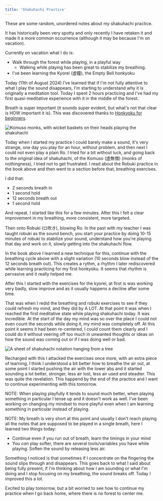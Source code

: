 ```yaml
---
title: 'Shakuhachi Practice'
---
```




These are some random, unordered notes about my shakuhachi practice.

It has historically been very spotty and only recently I have retaken it and made it
a more common occurrence (although it may be because I'm on vacation).

Currently on vacation what I do is:
* Walk through the forest while playing, in a playful way
  * Walking while playing has been great to stabilize my breathing.
* I've been learning the Kyorei (虚鐘), the Empty Bell honkyoku

Today (11th of August 2024) I've learned that if I'm not fully attentive to what I play
the sound disappears, I'm starting to understand why it is originally a meditation
tool. Today I spent 2 hours practicing and I've had my first quasi-meditative experience
with it in the middle of the forest.

Breath is super important (it sounds super evident, but what's not that clear is HOW
important it is).
This was discovered thanks to [Honkyoku for beginners](https://hijirishakuhachi.com/2020/10/28/honkyoku-for-beginners/).

<img src={komuso.src} alt="Komuso monks, with wicket baskets on their heads playing the shakuhachi" />

Today when I started my practice I could barely make a sound, it's very strange, one day you
play for an hour, without problem, and then next I could not even play a plain Ro. I tried
for a bit without luck, and going back to the original idea of shakuhachi, of the Komuso (虚無僧)
(monks of nothingness), I tried not to get frustrated. I read about the Robuki practice in
the book above and then went to a section before that, breathing exercises.

I did that:

* 2 seconds breath in
* 1 second hold
* 12 seconds breath out
* 1 second hold

And repeat. I started like this for a few minutes. After this I felt a clear improvement
in my breathing, more consistent, more targeted.

Then onto Robuki (ロ吹き), blowing Ro. In the past with my teacher I was taught robuki as
the sound bench, you start your practice by doing 10-15 minutes of robuki to stabilize your
sound, understand how you're playing that day and work on it, slowly getting into the
shakuhachi flow.

In the book above I learned a new technique for this, continue with the breathing cycle
above with a slight variation (10 seconds blow instead of the 12 seconds breath out).
This creates a rythm, a rhythm I later rediscovered while learning practicing for my first
honkyoku. It seems that rhythm is pervasive and it really helped me.

After this I started with the exercises for the kyorei, at first is was working very badly,
slow improve and as it usually happens a decline after some time.

That was when I redid the breathing and robuki exercises to see if they could refresh my mind,
and they did by A LOT. At that point it was when I reached the first meditative state while
playing shakuhachi today. It was incredible. At the start of the day my mind was so over the
place I could not even count the seconds while doing it, my mind was completely off. At this point
it seems it had been re-centered, I could count them clearly and I could do it without veering
off too much in unwanted thoughts or ideas on how the sound was coming out or if I was doing well
or bad.

<img src={shakuhachi.src} alt="A sheet of shakuhachi notation hanging from a tree" />

Recharged with this I attacked the exercises once more, with an extra piece of learning, I think
I understood a bit better how to breathe the air out, at some point I started pushing the air with
the lower abs and it started sounding a lot better, stronger, less air lost, less air used and
steadier. This was quite the revelation. This happend by the end of the practice and I want to
continue experimenting with this tomorrow.

NOTE: When playing playfully it tends to sound much better, when playing something in particular
I tense up and it doesn't work as well. I've been working on changing my mindset to more
playful even when I am learning something in particular instead of playing.

NOTE: My breath is very short at this point and usually I don't reach playing all the notes that
are supposed to be played in a single breath, here I learned two things today:
* Continue even if you run out of breath, learn the timings in your mind
* You *can* play softer, there are several tools/variables you have while playing. Soften the sound
  by releasing less air.

Something I noticed is that sometimes if I concentrate on the fingering the sound slips through and disappears.
This goes back to what I said about being fully present, if I'm thinking about how I am sounding or
what I'm doing and I stop focusing on my breathing, the sound breaks off. Today I improved this a lot.

Excited to play tomorrow, but a bit worried to see how to continue my practice when I go back home,
where there is no forest to center me.